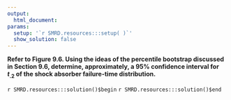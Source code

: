 ```yaml
---
output:
  html_document:
params:
  setup: '`r SMRD.resources:::setup( )`'
  show_solution: false
---
```


__Refer to Figure 9.6. Using the ideas of the percentile bootstrap discussed in Section 9.6, determine, approximately, a $95\%$ confidence interval for $t_{.2}$ of the shock absorber failure-time distribution.__

`r SMRD.resources:::solution()$begin`
`r SMRD.resources:::solution()$end`
